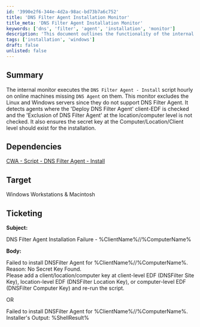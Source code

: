 ```yaml
---
id: '3990e2f6-344e-4d2a-98ac-bd73b7a6c752'
title: 'DNS Filter Agent Installation Monitor'
title_meta: 'DNS Filter Agent Installation Monitor'
keywords: ['dns', 'filter', 'agent', 'installation', 'monitor']
description: 'This document outlines the functionality of the internal monitor that executes the DNS Filter Agent installation script on eligible online machines. It details the conditions for installation, the dependencies, and the ticketing process for installation failures.'
tags: ['installation', 'windows']
draft: false
unlisted: false
---
```

## Summary

The internal monitor executes the `DNS Filter Agent - Install` script hourly on online machines missing `DNS Agent` on them. This monitor excludes the Linux and Windows servers since they do not support DNS Filter Agent. It detects agents where the 'Deploy DNS Filter Agent' client-EDF is checked and the 'Exclusion of DNS Filter Agent' at the location/computer level is not checked. It also ensures the secret key at the Computer/Location/Client level should exist for the installation.

## Dependencies

[CWA - Script - DNS Filter Agent - Install](https://proval.itglue.com/DOC-5078775-15683983)

## Target

Windows Workstations & Macintosh

## Ticketing

**Subject:**

DNS Filter Agent Installation Failure - %ClientName%//%ComputerName%

**Body:**

Failed to install DNSFilter Agent for %ClientName%//%ComputerName%.  
Reason: No Secret Key Found.  
Please add a client/location/computer key at client-level EDF (DNSFilter Site Key), location-level EDF (DNSFilter Location Key), or computer-level EDF (DNSFilter Computer Key) and re-run the script.

OR

Failed to install DNSFilter Agent for %ClientName%//%ComputerName%.  
Installer's Output: %ShellResult%












